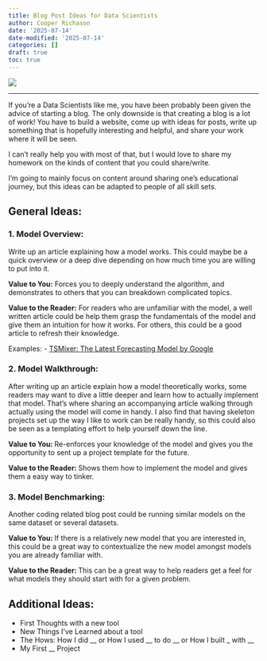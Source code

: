```yaml
---
title: Blog Post Ideas for Data Scientists
author: Cooper Richason
date: '2025-07-14'
date-modified: '2025-07-14'
categories: []
draft: true
toc: true
---
```


![](default_header.png)

------------------------------------------------------------------------

If you're a Data Scientists like me, you have been probably been given the advice of starting a blog. The only downside is that creating a blog is a lot of work! You have to build a website, come up with ideas for posts, write up something that is hopefully interesting and helpful, and share your work where it will be seen.

I can't really help you with most of that, but I would love to share my homework on the kinds of content that you could share/write. 

I'm going to mainly focus on content around sharing one's educational journey, but this ideas can be adapted to people of all skill sets.

## General Ideas:

### 1. Model Overview:
Write up an article explaining how a model works. This could maybe be a quick overview or a deep dive depending on how much time you are willing to put into it.

**Value to You:**  Forces you to deeply understand the algorithm, and demonstrates to others that you can breakdown complicated topics.

**Value to the Reader:**  For readers who are unfamiliar with the model, a well written article could be help them grasp the fundamentals of the model and give them an intuition for how it works. For others, this could be a good article to refresh their knowledge.

Examples:
 -  [TSMixer: The Latest Forecasting Model by Google](https://medium.com/the-forecaster/tsmixer-the-latest-forecasting-model-by-google-2fd1e29a8ccb)

### 2. Model Walkthrough:
After writing up an article explain how a model theoretically works, some readers may want to dive a little deeper and learn how to actually implement that model. That's where sharing an accompanying article walking through actually using the model will come in handy. I also find that having skeleton projects set up the way I like to work can be really handy, so this could also be seen as a templating  effort to help yourself down the line.

**Value to You: ** Re-enforces  your knowledge of the model and gives you the opportunity to sent up a project template for the future.

**Value to the Reader: ** Shows them how to implement the model and gives them a easy way to tinker. 

### 3. Model Benchmarking:
Another coding related blog post could be running similar models on the same dataset or several datasets. 

**Value to You: ** If there is a relatively new model that you are interested in, this could be a great way to contextualize the new model amongst models you are already familiar with.

**Value to the Reader: **  This can be a great way to help readers get a feel for what models they should start with for a given problem.

## Additional Ideas:
- First Thoughts with a new tool
- New Things I’ve Learned about a tool
- The Hows: How I did __     or How I used __ to do __  or How I built _ with __
- My First __ Project
